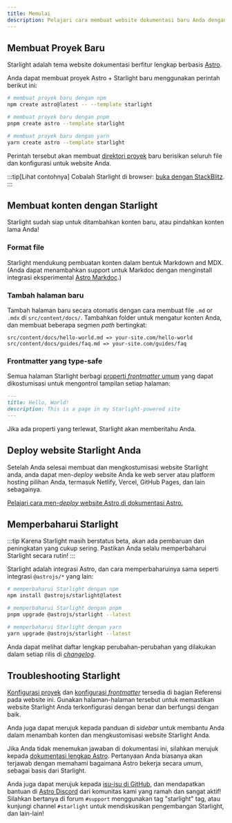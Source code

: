 ```yaml
---
title: Memulai
description: Pelajari cara membuat website dokumentasi baru Anda dengan Starlight oleh Astro.
---
```



## Membuat Proyek Baru

Starlight adalah tema website dokumentasi berfitur lengkap berbasis [Astro](https://astro.build).

Anda dapat membuat proyek Astro + Starlight baru menggunakan perintah berikut ini:

<Tabs>
<TabItem label="npm">

```sh
# membuat proyek baru dengan npm
npm create astro@latest -- --template starlight
```

</TabItem>
<TabItem label="pnpm">

```sh
# membuat proyek baru dengan pnpm
pnpm create astro --template starlight
```

</TabItem>
<TabItem label="Yarn">

```sh
# membuat proyek baru dengan yarn
yarn create astro --template starlight
```

</TabItem>
</Tabs>

Perintah tersebut akan membuat [direktori proyek](/guides/project-structure/) baru berisikan seluruh file dan konfigurasi untuk website Anda.

:::tip[Lihat contohnya]
Cobalah Starlight di browser:
[buka dengan StackBlitz](https://stackblitz.com/github/withastro/starlight/tree/main/examples/basics).
:::

## Membuat konten dengan Starlight

Starlight sudah siap untuk ditambahkan konten baru, atau pindahkan konten lama Anda!

### Format file

Starlight mendukung pembuatan konten dalam bentuk Markdown and MDX. (Anda dapat menambahkan support untuk Markdoc dengan menginstall integrasi eksperimental [Astro Markdoc](https://docs.astro.build/en/guides/integrations-guide/markdoc/).)

### Tambah halaman baru

Tambah halaman baru secara otomatis dengan cara membuat file `.md` or `.mdx` di `src/content/docs/`. Tambahkan folder untuk mengatur konten Anda, dan membuat beberapa segmen _path_ bertingkat:

```
src/content/docs/hello-world.md => your-site.com/hello-world
src/content/docs/guides/faq.md => your-site.com/guides/faq
```

### Frontmatter yang type-safe

Semua halaman Starlight berbagi [properti _frontmatter_ umum](/id/reference/frontmatter/) yang dapat dikostumisasi untuk mengontrol tampilan setiap halaman:

```md
---
title: Hello, World!
description: This is a page in my Starlight-powered site
---
```

Jika ada properti yang terlewat, Starlight akan memberitahu Anda.

## Deploy website Starlight Anda

Setelah Anda selesai membuat dan mengkostumisasi website Starlight anda, anda dapat men-_deploy_ website Anda ke web server atau platform hosting pilihan Anda, termasuk Netlify, Vercel, GitHub Pages, dan lain sebagainya.

[Pelajari cara men-_deploy_ website Astro di dokumentasi Astro.](https://docs.astro.build/en/guides/deploy/)

## Memperbaharui Starlight

:::tip
Karena Starlight masih berstatus beta, akan ada pembaruan dan peningkatan yang cukup sering. Pastikan Anda selalu memperbaharui Starlight secara rutin!
:::

Starlight adalah integrasi Astro, dan cara memperbaharuinya sama seperti integrasi `@astrojs/*` yang lain:

<Tabs>
<TabItem label="npm">

```sh
# memperbaharui Starlight dengan npm
npm install @astrojs/starlight@latest
```

</TabItem>
<TabItem label="pnpm">

```sh
# memperbaharui Starlight dengan pnpm
pnpm upgrade @astrojs/starlight --latest
```

</TabItem>
<TabItem label="Yarn">

```sh
# memperbaharui Starlight dengan yarn
yarn upgrade @astrojs/starlight --latest
```

</TabItem>
</Tabs>

Anda dapat melihat daftar lengkap perubahan-perubahan yang dilakukan dalam setiap rilis di [_changelog_](https://github.com/withastro/starlight/blob/main/packages/astronauta/CHANGELOG.md).

## Troubleshooting Starlight

[Konfigurasi proyek](/id/reference/configuration/) dan [konfigurasi _frontmatter_](/id/reference/frontmatter/) tersedia di bagian Referensi pada website ini. Gunakan halaman-halaman tersebut untuk memastikan website Starlight Anda terkonfigurasi dengan benar dan berfungsi dengan baik.

Anda juga dapat merujuk kepada panduan di _sidebar_ untuk membantu Anda dalam menambah konten dan mengkustomisasi website Starlight Anda.

Jika Anda tidak menemukan jawaban di dokumentasi ini, silahkan merujuk kepada [dokumentasi lengkap Astro](https://docs.astro.build). Pertanyaan Anda biasanya akan terjawab dengan memahami bagaimana Astro bekerja secara umum, sebagai basis dari Starlight.

Anda juga dapat merujuk kepada [isu-isu di GitHub](https://github.com/withastro/starlight/issues), dan mendapatkan bantuan di [Astro Discord](https://astro.build/chat/) dari komunitas kami yang ramah dan sangat aktif! Silahkan bertanya di forum `#support` menggunakan tag "starlight" tag, atau kunjungi channel `#starlight` untuk mendiskusikan pengembangan Starlight, dan lain-lain!
